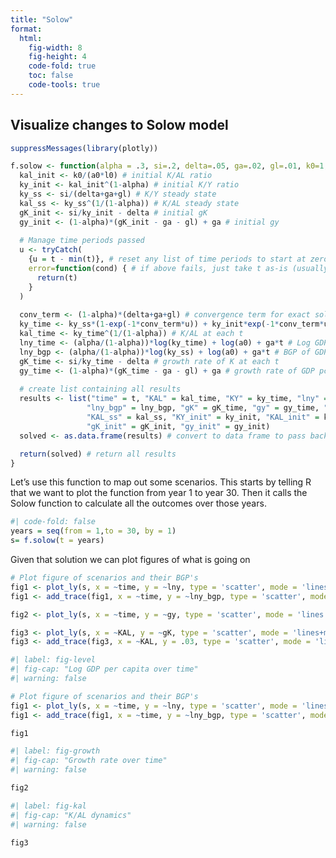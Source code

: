 ```yaml
---
title: "Solow"
format: 
  html:
    fig-width: 8
    fig-height: 4
    code-fold: true
    toc: false
    code-tools: true    
---
```


## Visualize changes to Solow model

```r
suppressMessages(library(plotly))

f.solow <- function(alpha = .3, si=.2, delta=.05, ga=.02, gl=.01, k0=1, a0=1, l0=1, t=1) {
  kal_init <- k0/(a0*l0) # initial K/AL ratio
  ky_init <- kal_init^(1-alpha) # initial K/Y ratio
  ky_ss <- si/(delta+ga+gl) # K/Y steady state
  kal_ss <- ky_ss^(1/(1-alpha)) # K/AL steady state
  gK_init <- si/ky_init - delta # initial gK
  gy_init <- (1-alpha)*(gK_init - ga - gl) + ga # initial gy
  
  # Manage time periods passed
  u <- tryCatch(
    {u = t - min(t)}, # reset any list of time periods to start at zero, for convergence calcs
    error=function(cond) { # if above fails, just take t as-is (usually a single number)
      return(t)
    }
  )
  
  conv_term <- (1-alpha)*(delta+ga+gl) # convergence term for exact solution
  ky_time <- ky_ss*(1-exp(-1*conv_term*u)) + ky_init*exp(-1*conv_term*u) # K/Y at each u
  kal_time <- ky_time^(1/(1-alpha)) # K/AL at each t
  lny_time <- (alpha/(1-alpha))*log(ky_time) + log(a0) + ga*t # Log GDP pc at each t
  lny_bgp <- (alpha/(1-alpha))*log(ky_ss) + log(a0) + ga*t # BGP of GDP pc at each t
  gK_time <- si/ky_time - delta # growth rate of K at each t
  gy_time <- (1-alpha)*(gK_time - ga - gl) + ga # growth rate of GDP pc at each t 
 
  # create list containing all results
  results <- list("time" = t, "KAL" = kal_time, "KY" = ky_time, "lny" = lny_time, 
                 "lny_bgp" = lny_bgp, "gK" = gK_time, "gy" = gy_time, "KY_ss" = ky_ss,
                 "KAL_ss" = kal_ss, "KY_init" = ky_init, "KAL_init" = kal_init, 
                 "gK_init" = gK_init, "gy_init" = gy_init)
  solved <- as.data.frame(results) # convert to data frame to pass back

  return(solved) # return all results
}
```

Let's use this function to map out some scenarios. This starts by telling R that we want to plot the function from year 1 to year 30. Then it calls the Solow function to calculate all the outcomes over those years.

```r
#| code-fold: false
years = seq(from = 1,to = 30, by = 1)
s= f.solow(t = years)
```

Given that solution we can plot figures of what is going on

```r

# Plot figure of scenarios and their BGP's
fig1 <- plot_ly(s, x = ~time, y = ~lny, type = 'scatter', mode = 'lines', name='Log GDP pc')
fig1 <- add_trace(fig1, x = ~time, y = ~lny_bgp, type = 'scatter', mode = 'lines', name='BGP')

fig2 <- plot_ly(s, x = ~time, y = ~gy, type = 'scatter', mode = 'lines', name='Growth rate')

fig3 <- plot_ly(s, x = ~KAL, y = ~gK, type = 'scatter', mode = 'lines+markers', name='Capital growth rate')
fig3 <- add_trace(fig3, x = ~KAL, y = .03, type = 'scatter', mode = 'lines', name='gA + gL')

```


```r
#| label: fig-level
#| fig-cap: "Log GDP per capita over time"
#| warning: false

# Plot figure of scenarios and their BGP's
fig1 <- plot_ly(s, x = ~time, y = ~lny, type = 'scatter', mode = 'lines', name='Log GDP pc')
fig1 <- add_trace(fig1, x = ~time, y = ~lny_bgp, type = 'scatter', mode = 'lines', name='BGP')

fig1
```


```r
#| label: fig-growth
#| fig-cap: "Growth rate over time"
#| warning: false

fig2
```

```r
#| label: fig-kal
#| fig-cap: "K/AL dynamics"
#| warning: false

fig3
```